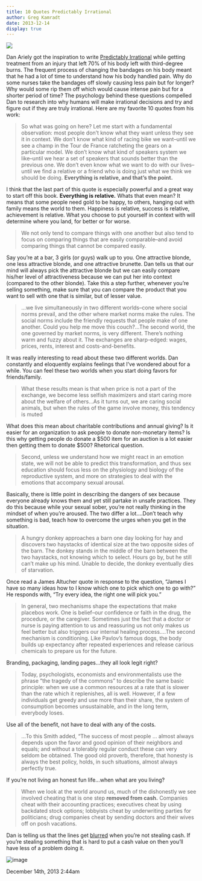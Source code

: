 ```yaml
---
title: 10 Quotes Predictably Irrational
author: Greg Kamradt
date: 2013-12-14
display: true
---
```


![](/images/69957608147_0.jpg)


Dan Ariely got the inspiration to write [Predictably Irrational](http://www.amazon.com/Predictably-Irrational-Revised-Expanded-Edition/dp/0061353248) while getting treatment from an injury that left 70% of his body left with third\-degree burns. The frequent process of changing the bandages on his body meant that he had a lot of time to understand how his body handled pain. Why do some nurses take the bandages off slowly causing less pain but for longer? Why would some rip them off which would cause intense pain but for a shorter period of time? The psychology behind these questions compelled Dan to research into why humans will make irrational decisions and try and figure out if they are truly irrational. Here are my favorite 10 quotes from his work:



> So what was going on here? Let me start with a fundamental observation: most people don’t know what they want unless they see it in context. We don’t know what kind of racing bike we want–until we see a champ in the Tour de France ratcheting the gears on a particular model. We don’t know what kind of speakers system we like–until we hear a set of speakers that sounds better than the previous one. We don’t even know what we want to do with our lives–until we find a relative or a friend who is doing just what we think we should be doing. **Everything is relative, and that’s the point.**


I think that the last part of this quote is especially powerful and a great way to start off this book. **Everything is relative.** Whats that even mean? It means that some people need gold to be happy, to others, hanging out with family means the world to them. Happiness is relative, success is relative, achievement is relative. What you choose to put yourself in context with will determine where you land, for better or for worse. 



> We not only tend to compare things with one another but also tend to focus on comparing things that are easily comparable–and avoid comparing things that cannot be compared easily.


Say you’re at a bar, 3 girls (or guys) walk up to you. One attractive blonde, one less attractive blonde, and one attractive brunette. Dan tells us that our mind will always pick the attractive blonde but we can easily compare his/her level of attractiveness because we can put her into context (compared to the other blonde). Take this a step further, whenever you’re selling something, make sure that you can compare the product that you want to sell with one that is similar, but of lesser value. 



> …we live simultaneously in two different worlds–cone where social norms prevail, and the other where market norms make the rules. The social norms include the friendly requests that people make of one another. Could you help me move this couch?…The second world, the one governed by market norms, is very different. There’s nothing warm and fuzzy about it. The exchanges are sharp\-edged: wages, prices, rents, interest and costs\-and\-benefits.


It was really interesting to read about these two different worlds. Dan constantly and eloquently explains feelings that I’ve wondered about for a while. You can feel these two worlds when you start doing favors for friends/family.



> What these results mean is that when price is not a part of the exchange, we become less selfish maximizers and start caring more about the welfare of others…As it turns out, we are caring social animals, but when the rules of the game involve money, this tendency is muted


What does this mean about charitable contributions and annual giving? Is it easier for an organization to ask people to donate non\-monetary items? Is this why getting people do donate a $500 item for an auction is a lot easier then getting them to donate $500? Rhetorical question.



> Second, unless we understand how we might react in an emotion state, we will not be able to predict this transformation, and thus sex education should focus less on the physiology and biology of the reproductive system, and more on strategies to deal with the emotions that accompany sexual arousal.


Basically, there is little point in describing the dangers of sex because everyone already knows them and yet still partake in unsafe practices. They do this because while your sexual sober, you’re not really thinking in the mindset of when you’re aroused. The two differ a lot….Don’t teach why something is bad, teach how to overcome the urges when you get in the situation. 



> A hungry donkey approaches a barn one day looking for hay and discovers two haystacks of identical size at the two opposite sides of the barn. The donkey stands in the middle of the barn between the two haystacks, not knowing which to select. Hours go by, but he still can’t make up his mind. Unable to decide, the donkey eventually dies of starvation.


Once read a James Altucher quote in response to the question, “James I have so many ideas how to I know which one to pick which one to go with?” He responds with, “Try every idea, the right one will pick you.”



> In general, two mechanisms shape the expectations that make placebos work. One is belief–our confidence or faith in the drug, the procedure, or the caregiver. Sometimes just the fact that a doctor or nurse is paying attention to us and reassuring us not only makes us feel better but also triggers our internal healing process….The second mechanism is conditioning. Like Pavlov’s famous dogs, the body builds up expectancy after repeated experiences and release carious chemicals to prepare us for the future.


Branding, packaging, landing pages…they all look legit right?



> Today, psychologists, economists and environmentalists use the phrase “the tragedy of the commons” to describe the same basic principle: when we use a common resources at a rate that is slower than the rate which it replenishes, all is well. However, if a few individuals get greedy and use more than their share, the system of consumption becomes unsustainable, and in the long term, everybody loses.


Use all of the benefit, not have to deal with any of the costs.



> …To this Smith added, “The success of most people … almost always depends upon the favor and good opinion of their neighbors and equals; and without a tolerably regular conduct these can very seldom be obtained. The good old proverb, therefore, that honesty is always the best policy, holds, in such situations, almost always perfectly true.


If you’re not living an honest fun life…when what are you living?



> When we look at the world around us, much of the dishonestly we see involved cheating that is one step **removed from cash.** Companies cheat with their accounting practices; executives cheat by using backdated stock options; lobbyists cheat by underwriting parties for politicians; drug companies cheat by sending doctors and their wives off on posh vacations.


Dan is telling us that the lines get [blurred](https://www.google.com/url?sa=t&rct=j&q=&esrc=s&source=web&cd=1&cad=rja&ved=0CCwQtwIwAA&url=http%3A%2F%2Fwww.youtube.com%2Fwatch%3Fv%3DyyDUC1LUXSU&ei=fgesUt7sCpDfoATd6ICgDA&usg=AFQjCNHTZC1B7oDU_eODgt_oNb8pomgVeg&sig2=fLyksUZUHHy0HaMMu09G2g&bvm=bv.57967247,d.cGU) when you’re not stealing cash. If you’re stealing something that is hard to put a cash value on then you’ll have less of a problem doing it.


![image](/images/69957608147_1.jpg)



 December 14th, 2013 2:44am